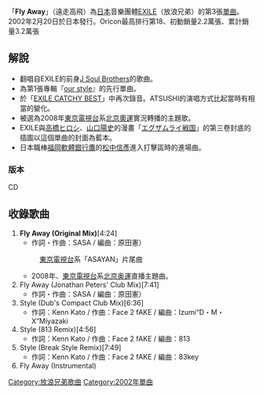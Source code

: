 {{Infobox Single
| Name           = Fly Away
| Artist         = [[EXILE|EXILE]]
| Album          = [[our_style|our style]]
| A-side         = 
| B-side         = 
| Released       = {{flagicon|Japan}} 2002年2月20日<br />
{{flagicon|Taiwan}} 2002年2月27日
| Format         = [[CD|CD]]
| Recorded       = 
| Genre          = [[J-POP|J-POP]]
| Length         = 
| Label          = {{flagicon|Japan}} [[Rhythm_zone|Rhythm zone]]<br />
{{flagicon|Taiwan}} [[愛貝克思_(台灣)|Avex Taiwan]]
| Writer         = SASA
| Producer       = 
| Certification  = 
| Chart position = *週間18位（[[Oricon|Oricon]]）
*登場回数3回（[Oricon）
| Last single    = [[Style_(EXILE)|Style]]<br />（2001年）
| This single    = '''Fly Away'''<br />（2002年）
| Next single    = [[song_for_you|song for you]]<br />（2002年）
}}

「'''Fly Away'''」（遠走高飛）為[[日本|日本]]音樂團體[[EXILE|EXILE]]（放浪兄弟）的第3張[[單曲|單曲]]。2002年2月20日於日本發行。Oricon最高排行第18、初動銷量2.2萬張、累計銷量3.2萬張

== 解說 ==
*翻唱自EXILE的前身[[J_Soul_Brothers|J Soul Brothers]]的歌曲。
*為第1張專輯『[[our_style|our style]]』的先行單曲。
*於「[[EXILE_CATCHY_BEST|EXILE CATCHY BEST]]」中再次錄音。ATSUSHI的演唱方式比起當時有相當的變化。
*被選為2008年[[東京電視台|東京電視台]]系[[2008年夏季奧林匹克運動會|北京奧運]]實況轉播的主題歌。
*EXILE與[[高橋ヒロシ|高橋ヒロシ]]、[[山口陽史|山口陽史]]的漫畫「[[エグザムライ戦国|エグザムライ戦国]]」的第三卷封底的插圖以這個單曲的封面為藍本。
*日本職棒[[福岡軟體銀行鷹|福岡軟體銀行鷹]]的[[松中信彥|松中信彥]]進入打擊區時的進場曲。
=== 版本 ===
CD

== 收錄歌曲 ==
#'''Fly Away (Original Mix)'''[4:24]
#*作詞・作曲：SASA / 編曲：原田憲）
#:[[東京電視台|東京電視台]]系「ASAYAN」片尾曲
#*2008年、[[東京電視台|東京電視台]]系[[北京奥運|北京奥運]]直播主題曲。
#Fly Away (Jonathan Peters' Club Mix)[7:41]
#*作詞・作曲：SASA / 編曲：原田憲）
#Style (Dub's Compact Club Mix)[6:36]
#*作詞：Kenn Kato / 作曲：Face 2 fAKE / 編曲：Izumi“D・M・X”Miyazaki 
#Style (813 Remix)[4:56]
#*作詞：Kenn Kato / 作曲：Face 2 fAKE / 編曲：813 
#Style (Break Style Remix)[7:49]
#*作詞：Kenn Kato / 作曲：Face 2 fAKE / 編曲：83key
#Fly Away (Instrumental)

{{EXILE}}

[[Category:放浪兄弟歌曲|Category:放浪兄弟歌曲]]
[[Category:2002年單曲|Category:2002年單曲]]